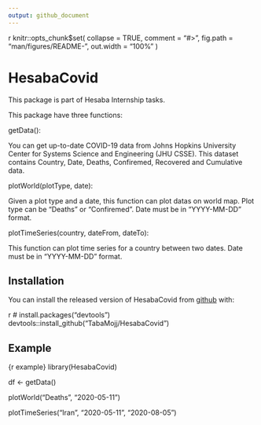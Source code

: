 ```yaml
---
output: github_document
---
```



{r, include = FALSE}
knitr::opts_chunk$set(
  collapse = TRUE,
  comment = "#>",
  fig.path = "man/figures/README-",
  out.width = "100%"
)

# HesabaCovid

This package is part of Hesaba Internship tasks.

This package have three functions:

getData(): 

You can get up-to-date COVID-19 data from Johns Hopkins University Center for Systems Science and Engineering (JHU CSSE).
This dataset contains Country, Date, Deaths, Confiremed, Recovered and Cumulative data.

plotWorld(plotType, date):

Given a plot type and a date, this function can plot datas on world map.
Plot type can be "Deaths" or "Confiremed".
Date must be in "YYYY-MM-DD" format.

plotTimeSeries(country, dateFrom, dateTo):

This function can plot time series for a country between two dates.
Date must be in "YYYY-MM-DD" format.

## Installation

You can install the released version of HesabaCovid from [github](https://github.com/TabaMojj/HesabaCovid) with:

 r
# install.packages("devtools")
devtools::install_github("TabaMojj/HesabaCovid")

## Example

{r example}
library(HesabaCovid)

df <- getData()

plotWorld("Deaths", "2020-05-11")

plotTimeSeries("Iran", "2020-05-11", "2020-08-05")
